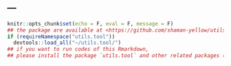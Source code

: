 ---
---

```r
knitr::opts_chunk$set(echo = F, eval = F, message = F)
## the package are available at <https://github.com/shaman-yellow/utils.tool>
if (requireNamespace("utils.tool"))
  devtools::load_all("~/utils.tool/")
## if you want to run codes of this Rmarkdown,
## please install the package `utils.tool` and other related packages (run install.R)
```
